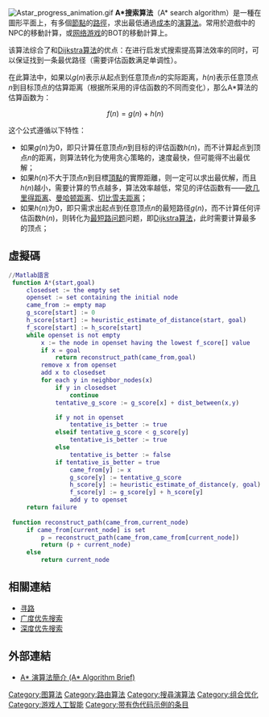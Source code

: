 {{noteTA
|G1 = IT
|T=zh-cn:A*搜索算法;zh-tw:A*搜尋演算法;zh-hk:A*搜尋演算法;
|1=zh-cn:A*搜索算法;zh-tw:A*搜尋演算法;zh-hk:A*搜尋演算法;
}}
{{Refimprove|time=2015-06-30T10:49:26+00:00}}
{{Expand|time=2018-03-05T03:07:28+00:00}}
[[File:Astar_progress_animation.gif|right]]
'''A*搜索算法'''（A* search algorithm）是一種在圖形平面上，有多個[[節點|節點]]的[[路径|路徑]]，求出最低通過[[成本|成本]]的[[算法|演算法]]。常用於遊戲中的NPC的移動計算，或[[网络游戏|网络游戏]]的BOT的移動計算上。

该算法综合了{{link-en|最良優先搜索|Best-first search}}和[[Dijkstra算法|Dijkstra算法]]的优点：在进行启发式搜索提高算法效率的同时，可以保证找到一条最优路径（需要评估函数满足单调性）。

在此算法中，如果以<math>g(n)</math>表示从起点到任意顶点<math>n</math>的实际距离，<math>h(n)</math>表示任意顶点<math>n</math>到目标顶点的估算距离（根据所采用的评估函数的不同而变化），那么A*算法的估算函数为：

:<math>f(n) = g(n) + h(n)</math>

这个公式遵循以下特性：

* 如果<math>g(n)</math>为0，即只计算任意顶点<math>n</math>到目标的评估函数<math>h(n)</math>，而不计算起点到顶点<math>n</math>的距离，则算法转化为使用贪心策略的{{link-en|最良優先搜索|Best-first search}}，速度最快，但可能得不出最优解；
* 如果<math>h(n)</math>不大于顶点<math>n</math>到目標[[顶点_(图论)|頂點]]的實際距離，则一定可以求出最优解，而且<math>h(n)</math>越小，需要计算的节点越多，算法效率越低，常见的评估函数有——[[欧几里得距离|欧几里得距离]]、[[曼哈顿距离|曼哈顿距离]]、[[切比雪夫距离|切比雪夫距离]]；
* 如果<math>h(n)</math>为0，即只需求出起点到任意顶点<math>n</math>的最短路径<math>g(n)</math>，而不计算任何评估函数<math>h(n)</math>，则转化为[[最短路问题|最短路问题]]问题，即[[Dijkstra算法|Dijkstra算法]]，此时需要计算最多的顶点；

== 虛擬碼 ==
<syntaxhighlight lang="matlab">
//Matlab語言
 function A*(start,goal)
     closedset := the empty set                                        //已经被估算的節點集合
     openset := set containing the initial node                        //將要被估算的節點集合，初始只包含start
     came_from := empty map
     g_score[start] := 0                                               //g(n)
     h_score[start] := heuristic_estimate_of_distance(start, goal)     //通過估計函數 估計h(start)
     f_score[start] := h_score[start]                                  //f(n)=h(n)+g(n)，由於g(n)=0，所以省略
     while openset is not empty                                        //當將被估算的節點存在時，執行循環
         x := the node in openset having the lowest f_score[] value    //在將被估計的集合中找到f(x)最小的節點
         if x = goal                                                   //若x為終點，執行
             return reconstruct_path(came_from,goal)                   //返回到x的最佳路徑
         remove x from openset                                         //將x節點從將被估算的節點中刪除
         add x to closedset                                            //將x節點插入已經被估算的節點
         for each y in neighbor_nodes(x)                               //循環遍歷與x相鄰節點
             if y in closedset                                         //若y已被估值，跳過
                 continue
             tentative_g_score := g_score[x] + dist_between(x,y)       //從起點到節點y的距離

             if y not in openset                                       //若y不是將被估算的節點
                 tentative_is_better := true                           //暫時判斷為更好
             elseif tentative_g_score < g_score[y]                     //如果起點到y的距離小於y的實際距離
                 tentative_is_better := true                           //暫時判斷為更好
             else
                 tentative_is_better := false                          //否則判斷為更差
             if tentative_is_better = true                             //如果判斷為更好
                 came_from[y] := x                                     //將y設為x的子節點
                 g_score[y] := tentative_g_score                       //更新y到原點的距離
                 h_score[y] := heuristic_estimate_of_distance(y, goal) //估計y到終點的距離
                 f_score[y] := g_score[y] + h_score[y]
                 add y to openset                                      //將y插入將被估算的節點中
     return failure
 
 function reconstruct_path(came_from,current_node)
     if came_from[current_node] is set
         p = reconstruct_path(came_from,came_from[current_node])
         return (p + current_node)
     else
         return current_node
</syntaxhighlight>

== 相關連結 ==
* [[寻路|寻路]]
* [[广度优先搜索|广度优先搜索]]
* [[深度优先搜索|深度优先搜索]]

== 外部連結 ==
* [http://blog.minstrel.idv.tw/2004/12/star-algorithm.html A* 演算法簡介 (A* Algorithm Brief)]{{Wayback|url=http://blog.minstrel.idv.tw/2004/12/star-algorithm.html |date=20080524114615 }}
{{算法}}
[[Category:图算法|Category:图算法]]
[[Category:路由算法|Category:路由算法]]
[[Category:搜尋演算法|Category:搜尋演算法]]
[[Category:组合优化|Category:组合优化]]
[[Category:游戏人工智能|Category:游戏人工智能]]
[[Category:带有伪代码示例的条目|Category:带有伪代码示例的条目]]